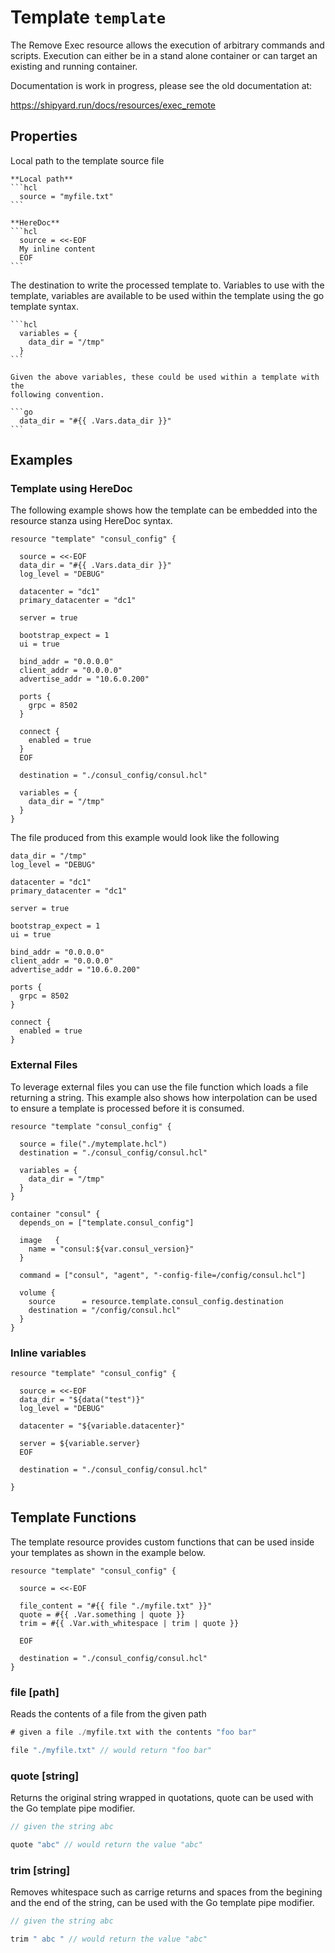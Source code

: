 
# Template `template`

<Intro>
The Remove Exec resource allows the execution of arbitrary commands and scripts. 
Execution can either be in a stand alone container or can target an existing 
and running container. 

Documentation is work in progress, please see the old documentation at:

https://shipyard.run/docs/resources/exec_remote
</Intro>

## Properties

<Properties>
  <Property name="source" type="string" required="true" value="">
    Local path to the template source file 

    **Local path**
    ```hcl
      source = "myfile.txt"
    ```
    
    **HereDoc**
    ```hcl
      source = <<-EOF
      My inline content
      EOF
    ```
  </Property>

  <Property name="destination" type="string" required="true" value=""> 
    The destination to write the processed template to.
  </Property>
  
  <Property name="variables" type="map[string]interface" required="false" value=""> 
    Variables to use with the template, variables are available to be used
    within the template using the go template syntax.

    ```hcl
      variables = {
        data_dir = "/tmp"
      }
    ```

    Given the above variables, these could be used within a template with the 
    following convention.

    ```go
      data_dir = "#{{ .Vars.data_dir }}"
    ```
  </Property>
</Properties>

<MetaProperties/>

## Examples

### Template using HereDoc

The following example shows how the template can be embedded into the resource 
stanza using HereDoc syntax.

```hcl
resource "template" "consul_config" {

  source = <<-EOF
  data_dir = "#{{ .Vars.data_dir }}"
  log_level = "DEBUG"

  datacenter = "dc1"
  primary_datacenter = "dc1"

  server = true

  bootstrap_expect = 1
  ui = true

  bind_addr = "0.0.0.0"
  client_addr = "0.0.0.0"
  advertise_addr = "10.6.0.200"

  ports {
    grpc = 8502
  }

  connect {
    enabled = true
  }
  EOF

  destination = "./consul_config/consul.hcl"

  variables = {
    data_dir = "/tmp"
  }
}
```

The file produced from this example would look like the following

```shell
data_dir = "/tmp"
log_level = "DEBUG"

datacenter = "dc1"
primary_datacenter = "dc1"

server = true

bootstrap_expect = 1
ui = true

bind_addr = "0.0.0.0"
client_addr = "0.0.0.0"
advertise_addr = "10.6.0.200"

ports {
  grpc = 8502
}

connect {
  enabled = true
}
```

### External Files

To leverage external files you can use the file function which loads a file 
returning a string. This example also shows how interpolation
can be used to ensure a template is processed before it is consumed.

```hcl
resource "template "consul_config" {

  source = file("./mytemplate.hcl") 
  destination = "./consul_config/consul.hcl"

  variables = {
    data_dir = "/tmp"
  }
}

container "consul" {
  depends_on = ["template.consul_config"]

  image   {
    name = "consul:${var.consul_version}"
  }

  command = ["consul", "agent", "-config-file=/config/consul.hcl"]

  volume {
    source      = resource.template.consul_config.destination
    destination = "/config/consul.hcl"
  }
}
```

### Inline variables

```hcl
resource "template" "consul_config" {

  source = <<-EOF
  data_dir = "${data("test")}"
  log_level = "DEBUG"

  datacenter = "${variable.datacenter}"

  server = ${variable.server}
  EOF

  destination = "./consul_config/consul.hcl"

}
```

## Template Functions

The template resource provides custom functions that can be used inside your 
templates as shown in the example below.

```hcl
resource "template" "consul_config" {

  source = <<-EOF

  file_content = "#{{ file "./myfile.txt" }}"
  quote = #{{ .Var.something | quote }} 
  trim = #{{ .Var.with_whitespace | trim | quote }}

  EOF

  destination = "./consul_config/consul.hcl"
}
```

### file [path]

Reads the contents of a file from the given path


```go
# given a file ./myfile.txt with the contents "foo bar"

file "./myfile.txt" // would return "foo bar"
```

### quote [string]

Returns the original string wrapped in quotations, quote can be used with 
the Go template pipe modifier.

```go
// given the string abc

quote "abc" // would return the value "abc"
```

### trim [string]

Removes whitespace such as carrige returns and spaces from the begining and 
the end of the string, can be used with the Go template pipe modifier.

```go
// given the string abc

trim " abc " // would return the value "abc"
```